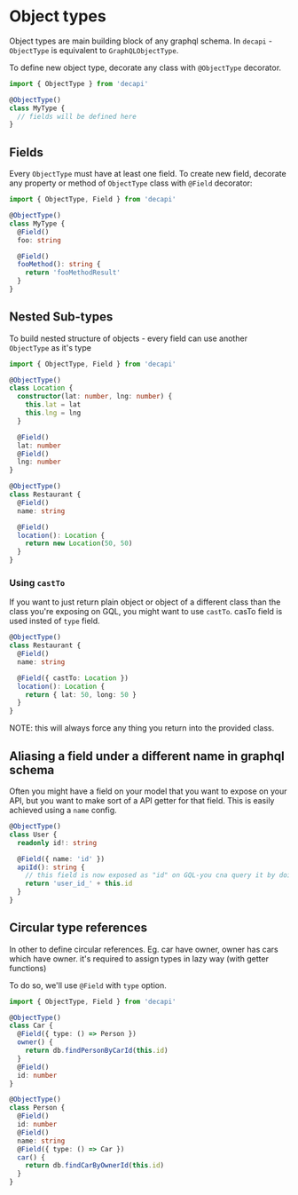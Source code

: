 # Object types

Object types are main building block of any graphql schema. In `decapi` - `ObjectType` is equivalent to `GraphQLObjectType`.

To define new object type, decorate any class with `@ObjectType` decorator.

```ts
import { ObjectType } from 'decapi'

@ObjectType()
class MyType {
  // fields will be defined here
}
```

## Fields

Every `ObjectType` must have at least one field. To create new field, decorate any property or method of `ObjectType` class with `@Field` decorator:

```ts
import { ObjectType, Field } from 'decapi'

@ObjectType()
class MyType {
  @Field()
  foo: string

  @Field()
  fooMethod(): string {
    return 'fooMethodResult'
  }
}
```

## Nested Sub-types

To build nested structure of objects - every field can use another `ObjectType` as it's type

```ts
import { ObjectType, Field } from 'decapi'

@ObjectType()
class Location {
  constructor(lat: number, lng: number) {
    this.lat = lat
    this.lng = lng
  }

  @Field()
  lat: number
  @Field()
  lng: number
}

@ObjectType()
class Restaurant {
  @Field()
  name: string

  @Field()
  location(): Location {
    return new Location(50, 50)
  }
}
```

### Using `castTo`

If you want to just return plain object or object of a different class than the class you're exposing on GQL, you might want to use `castTo`. casTo field is used insted of `type` field.

```ts
@ObjectType()
class Restaurant {
  @Field()
  name: string

  @Field({ castTo: Location })
  location(): Location {
    return { lat: 50, long: 50 }
  }
}
```

NOTE: this will always force any thing you return into the provided class.

## Aliasing a field under a different name in graphql schema

Often you might have a field on your model that you want to expose on your API, but you want to make sort of a API getter for that field. This is easily achieved using a `name` config.

```ts
@ObjectType()
class User {
  readonly id!: string

  @Field({ name: 'id' })
  apiId(): string {
    // this field is now exposed as "id" on GQL-you cna query it by doing a query like {users {id}}
    return 'user_id_' + this.id
  }
}
```

## Circular type references

In other to define circular references. Eg. car have owner, owner has cars which have owner. it's required to assign types in lazy way (with getter functions)

To do so, we'll use `@Field` with `type` option.

```ts
import { ObjectType, Field } from 'decapi'

@ObjectType()
class Car {
  @Field({ type: () => Person })
  owner() {
    return db.findPersonByCarId(this.id)
  }
  @Field()
  id: number
}

@ObjectType()
class Person {
  @Field()
  id: number
  @Field()
  name: string
  @Field({ type: () => Car })
  car() {
    return db.findCarByOwnerId(this.id)
  }
}
```
